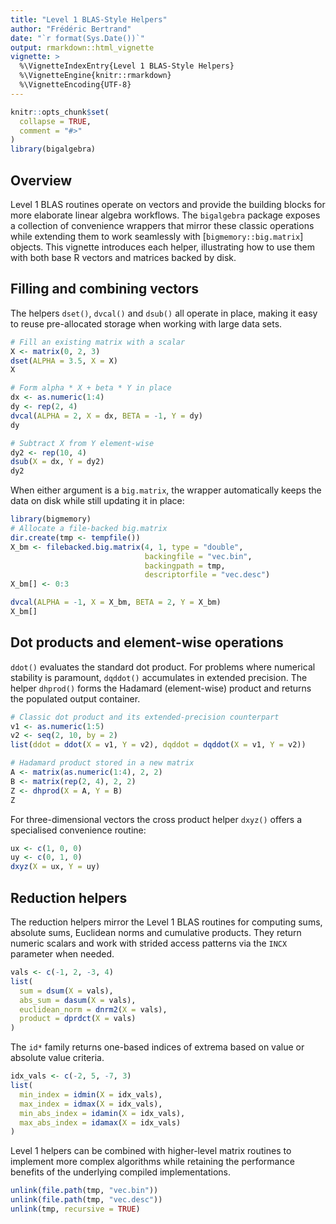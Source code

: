```yaml
---
title: "Level 1 BLAS-Style Helpers"
author: "Frédéric Bertrand"
date: "`r format(Sys.Date())`"
output: rmarkdown::html_vignette
vignette: >
  %\VignetteIndexEntry{Level 1 BLAS-Style Helpers}
  %\VignetteEngine{knitr::rmarkdown}
  %\VignetteEncoding{UTF-8}
---
```


```r
knitr::opts_chunk$set(
  collapse = TRUE,
  comment = "#>"
)
library(bigalgebra)
```

## Overview

Level 1 BLAS routines operate on vectors and provide the building blocks for
more elaborate linear algebra workflows. The `bigalgebra` package exposes a
collection of convenience wrappers that mirror these classic operations while
extending them to work seamlessly with [`bigmemory::big.matrix`] objects. This
vignette introduces each helper, illustrating how to use them with both base R
vectors and matrices backed by disk.

## Filling and combining vectors

The helpers `dset()`, `dvcal()` and `dsub()` all operate in place, making it
easy to reuse pre-allocated storage when working with large data sets.

```r
# Fill an existing matrix with a scalar
X <- matrix(0, 2, 3)
dset(ALPHA = 3.5, X = X)
X

# Form alpha * X + beta * Y in place
dx <- as.numeric(1:4)
dy <- rep(2, 4)
dvcal(ALPHA = 2, X = dx, BETA = -1, Y = dy)
dy

# Subtract X from Y element-wise
dy2 <- rep(10, 4)
dsub(X = dx, Y = dy2)
dy2
```

When either argument is a `big.matrix`, the wrapper automatically keeps the data
on disk while still updating it in place:

```r
library(bigmemory)
# Allocate a file-backed big.matrix
dir.create(tmp <- tempfile())
X_bm <- filebacked.big.matrix(4, 1, type = "double",
                              backingfile = "vec.bin",
                              backingpath = tmp,
                              descriptorfile = "vec.desc")
X_bm[] <- 0:3

dvcal(ALPHA = -1, X = X_bm, BETA = 2, Y = X_bm)
X_bm[]
```

## Dot products and element-wise operations

`ddot()` evaluates the standard dot product. For problems where numerical
stability is paramount, `dqddot()` accumulates in extended precision. The helper
`dhprod()` forms the Hadamard (element-wise) product and returns the populated
output container.

```r
# Classic dot product and its extended-precision counterpart
v1 <- as.numeric(1:5)
v2 <- seq(2, 10, by = 2)
list(ddot = ddot(X = v1, Y = v2), dqddot = dqddot(X = v1, Y = v2))

# Hadamard product stored in a new matrix
A <- matrix(as.numeric(1:4), 2, 2)
B <- matrix(rep(2, 4), 2, 2)
Z <- dhprod(X = A, Y = B)
Z
```

For three-dimensional vectors the cross product helper `dxyz()` offers a
specialised convenience routine:

```r
ux <- c(1, 0, 0)
uy <- c(0, 1, 0)
dxyz(X = ux, Y = uy)
```

## Reduction helpers

The reduction helpers mirror the Level 1 BLAS routines for computing sums,
absolute sums, Euclidean norms and cumulative products. They return numeric
scalars and work with strided access patterns via the `INCX` parameter when
needed.

```r
vals <- c(-1, 2, -3, 4)
list(
  sum = dsum(X = vals),
  abs_sum = dasum(X = vals),
  euclidean_norm = dnrm2(X = vals),
  product = dprdct(X = vals)
)
```

The `id*` family returns one-based indices of extrema based on value or absolute
value criteria.

```r
idx_vals <- c(-2, 5, -7, 3)
list(
  min_index = idmin(X = idx_vals),
  max_index = idmax(X = idx_vals),
  min_abs_index = idamin(X = idx_vals),
  max_abs_index = idamax(X = idx_vals)
)
```

Level 1 helpers can be combined with higher-level matrix routines to implement
more complex algorithms while retaining the performance benefits of the
underlying compiled implementations.

```r
unlink(file.path(tmp, "vec.bin"))
unlink(file.path(tmp, "vec.desc"))
unlink(tmp, recursive = TRUE)
```
